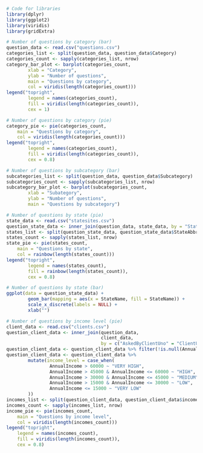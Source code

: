```r
# Code for libraries
library(dplyr)
library(ggplot2)
library(viridis)
library(gridExtra)
```
```r
# Number of questions by category (bar)
question_data <- read.csv("questions.csv")
categories_list <- split(question_data, question_data$Category)
categories_count <- sapply(categories_list, nrow)
category_bar_plot <- barplot(categories_count, 
        xlab = "Category", 
        ylab = "Number of questions", 
        main = "Questions by category",
        col = viridis(length(categories_count)))
legend("topright",
        legend = names(categories_count), 
        fill = viridis(length(categories_count)), 
        cex = 1)
```
```r
# Number of questions by category (pie)
category_pie <- pie(categories_count, 
    main = "Questions by category", 
    col = viridis(length(categories_count)))
legend("topright",
        legend = names(categories_count), 
        fill = viridis(length(categories_count)), 
        cex = 0.8)
```
```r
# Number of questions by subcategory (bar)
subcategories_list <- split(question_data, question_data$Subcategory)
subcategories_count <- sapply(subcategories_list, nrow)
subcategory_bar_plot <- barplot(subcategories_count, 
        xlab = "Subategory", 
        ylab = "Number of questions", 
        main = "Questions by subcategory")
```
```r
# Number of questions by state (pie)
state_data <- read.csv("statesites.csv")
question_state_data <- inner_join(question_data, state_data, by = "StateAbbr")
states_list <- split(question_state_data, question_state_data$StateAbbr)
states_count <- sapply(states_list, nrow)
state_pie <- pie(states_count, 
    main = "Questions by state", 
    col = rainbow(length(states_count)))
legend("topright",
        legend = names(states_count), 
        fill = rainbow(length(states_count)), 
        cex = 0.8)
```
```r
# Number of questions by state (bar)
ggplot(data = question_state_data) +
        geom_bar(mapping = aes(x = StateName, fill = StateName)) +
        scale_x_discrete(labels = NULL) +
        xlab("")
```
```r
# Number of questions by income level (pie)
client_data <- read.csv("clients.csv")
question_client_data <- inner_join(question_data, 
                                   client_data, 
                                   by = c("AskedByClientUno" = "ClientUno"))
question_client_data <- question_client_data %>% filter(!is.null(AnnualIncome))
question_client_data <- question_client_data %>%
        mutate(income_level = case_when(
                AnnualIncome > 60000 ~ "VERY HIGH",
                AnnualIncome > 45000 & AnnualIncome <= 60000 ~ "HIGH",
                AnnualIncome > 30000 & AnnualIncome <= 45000 ~ "MEDIUM",
                AnnualIncome > 15000 & AnnualIncome <= 30000 ~ "LOW",
                AnnualIncome <= 15000 ~ "VERY LOW"
        ))
incomes_list <- split(question_client_data, question_client_data$income_level)
incomes_count <- sapply(incomes_list, nrow)
income_pie <- pie(incomes_count, 
    main = "Questions by income level", 
    col = viridis(length(incomes_count)))
legend("topright",
    legend = names(incomes_count), 
    fill = viridis(length(incomes_count)), 
    cex = 0.8)
```